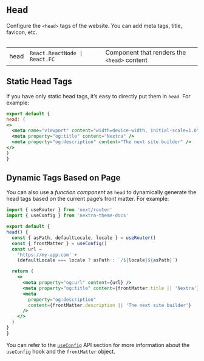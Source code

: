 
# `Head`

Configure the `<head>` tags of the website. You can add meta tags, title,
favicon, etc.

<Table>

  |      |                                |                                             |
  | ---- | ------------------------------ | ------------------------------------------- |
  | head | `React.ReactNode \|  React.FC` | Component that renders the `<head>` content |

</Table>

## Static Head Tags

If you have only static head tags, it’s easy to directly put them in `head`. For
example:

```jsx
export default {
head: (
<>
  <meta name="viewport" content="width=device-width, initial-scale=1.0" />
  <meta property="og:title" content="Nextra" />
  <meta property="og:description" content="The next site builder" />
</>
)
}
```

## Dynamic Tags Based on Page

You can also use a _function component_ as `head` to dynamically generate the
head tags based on the current page’s front matter. For example:

```jsx
import { useRouter } from 'next/router'
import { useConfig } from 'nextra-theme-docs'

export default {
head() {
  const { asPath, defaultLocale, locale } = useRouter()
  const { frontMatter } = useConfig()
  const url =
    'https://my-app.com' +
    (defaultLocale === locale ? asPath : `/${locale}${asPath}`)

  return (
    <>
      <meta property="og:url" content={url} />
      <meta property="og:title" content={frontMatter.title || 'Nextra'} />
      <meta
        property="og:description"
        content={frontMatter.description || 'The next site builder'}
      />
    </>
  )
}
}
```

You can refer to the [`useConfig`](/docs/docs-theme/api/use-config) API section
for more information about the `useConfig` hook and the `frontMatter` object.

